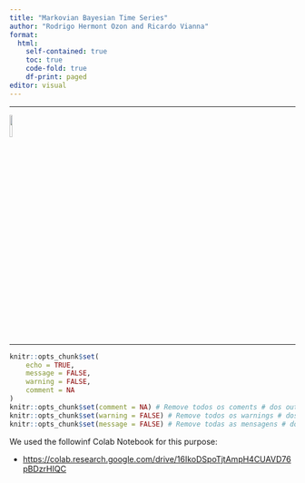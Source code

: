 ```yaml
---
title: "Markovian Bayesian Time Series"
author: "Rodrigo Hermont Ozon and Ricardo Vianna"
format: 
  html:
    self-contained: true
    toc: true
    code-fold: true
    df-print: paged
editor: visual
---
```


------------------------------------------------------------------------

<left> ![](https://raw.githubusercontent.com/rhozon/Doutorado/main/pucpr_logo.png){width="10%"} </left>

------------------------------------------------------------------------

```r

knitr::opts_chunk$set(
	echo = TRUE,
	message = FALSE,
	warning = FALSE,
	comment = NA
)
knitr::opts_chunk$set(comment = NA) # Remove todos os coments # dos outputs do R
knitr::opts_chunk$set(warning = FALSE) # Remove todos os warnings # dos outputs do R
knitr::opts_chunk$set(message = FALSE) # Remove todas as mensagens # dos outputs do R

```

```{=html}
<style>
p.comment {
background-color: #DBDBDB;
padding: 10px;
border: 1px solid black;
margin-left: 25px;
border-radius: 5px;
font-style: italic;
}
</style>
```


We used the followinf Colab Notebook for this purpose:


- [https://colab.research.google.com/drive/16IkoDSpoTjtAmpH4CUAVD76pBDzrHIQC](Multiobjective Portfolio)


